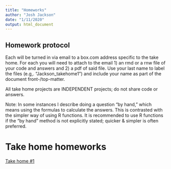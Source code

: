 ```yaml
---
title: "Homeworks"
author: "Josh Jackson"
date: "1/11/2020"
output: html_document
---
```



## Homework protocol

Each will be turned in via email to a box.com address specific to the take home. For each you will need to attach to the email 1) an rmd or a rnw file of your code and answers and 2) a pdf of said file. Use your last name to label the files (e.g,. “Jackson_takehome1”) and include your name as part of the document front-/top-matter.

All take home projects are INDEPENDENT projects; do not share code or answers.

Note: In some instances I describe doing a question “by hand,” which means using the formulas to calculate the answers. This is contrasted with the simpler way of using R functions. It is recommended to use R functions if the “by hand” method is not explicitly stated; quicker & simpler is often preferred. 


# Take home homeworks

[Take home #1](/Homeworks/Takehome-1.html)

